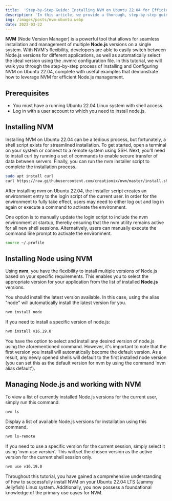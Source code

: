 ```yaml
---
title:  'Step-by-Step Guide: Installing NVM on Ubuntu 22.04 for Efficient Node.js Management'
description: 'In this article, we provide a thorough, step-by-step guide on how to install and set up NVM (Node Version Manager) on Ubuntu 22.04 for easy and efficient management of Node.js versions.'
img: /images/posts/nvm-ubuntu.webp
date: 2023-03-22
---
```


**NVM** (Node Version Manager) is a powerful tool that allows for seamless installation and management of multiple **Node.js** versions on a single system. With NVM's flexibility, developers are able to easily switch between Node.js versions for different applications, as well as automatically select the ideal version using the .nvmrc configuration file. In this tutorial, we will walk you through the step-by-step process of Installing and Configuring NVM on Ubuntu 22.04, complete with useful examples that demonstrate how to leverage NVM for efficient Node.js management.

## Prerequisites

- You must have a running Ubuntu 22.04 Linux system with shell access.
- Log in with a user account to which you need to install node.js.

## Installing NVM

Installing NVM on Ubuntu 22.04 can be a tedious process, but fortunately, a shell script exists for streamlined installation. To get started, open a terminal on your system or connect to a remote system using SSH. Next, you'll need to install curl by running a set of commands to enable secure transfer of data between servers. Finally, you can run the nvm installer script to complete the installation process.

``` bash
sudo apt install curl 
curl https://raw.githubusercontent.com/creationix/nvm/master/install.sh | bash 
```

After installing nvm on Ubuntu 22.04, the installer script creates an environment entry to the login script of the current user. In order for the environment to fully take effect, users may need to either log out and log in again or execute a command to activate the environment.

One option is to manually update the login script to include the nvm environment at startup, thereby ensuring that the nvm utility remains active for all new shell sessions. Alternatively, users can manually execute the command line prompt to activate the environment.

``` bash
source ~/.profile 
```
## Installing Node using NVM

Using **nvm**, you have the flexibility to install multiple versions of Node.js based on your specific requirements. This enables you to select the appropriate version for your application from the list of installed **Node.js** versions.

You should install the latest version available. In this case, using the alias "node" will automatically install the latest version for you.

``` bash
nvm install node 
```

If you need to install a specific version of node.js:

``` bash
nvm install v16.19.0
```
You have the option to select and install any desired version of node.js using the aforementioned command. However, it's important to note that the first version you install will automatically become the default version. As a result, any newly opened shells will default to the first installed node version (you can set this as the default version for nvm by using the command 'nvm alias default').

## Managing Node.js and working with NVM

To view a list of currently installed Node.js versions for the current user, simply run this command.

``` bash
nvm ls 
```

Display a list of available Node.js versions for installation using this command.

``` bash
nvm ls-remote 
```

If you need to use a specific version for the current session, simply select it using 'nvm use *version*'. This will set the chosen version as the active version for the current shell session only.

``` bash
nvm use v16.19.0
```

Throughout this tutorial, you have gained a comprehensive understanding of how to successfully install NVM on your Ubuntu 22.04 LTS (Jammy Jellyfish) Linux system. Additionally, you now possess a foundational knowledge of the primary use cases for NVM.